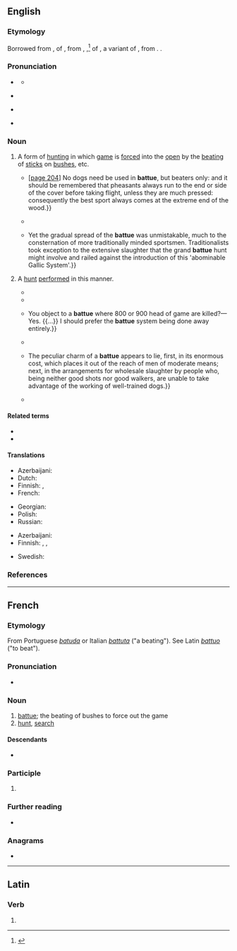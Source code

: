==English==
{{was wotd|2018|November|24}}

===Etymology===
Borrowed from {{bor|en|fr|battue}}, {{glossary|feminine}} {{glossary|singular}} {{glossary|past}} {{glossary|participle}} of {{m|fr|battre||to beat; to defeat}}, from {{der|en|LL.|battere}}, {{der|en|la|battuere}},<ref>{{R:Lexico}}</ref> {{glossary|present}} {{glossary|active}} {{glossary|infinitive}} of {{m|la|battō}}, a variant of {{m|la|battuō||to beat; to fight}}, from {{der|en|ine-pro|*bʰuH-|*bʰew-|to hit, strike}}. {{doublet|en|battuta}}.

===Pronunciation===
* {{a|RP}} {{IPA|en|/bəˈt(j)uː/|/bæ-/}}
** {{audio|en|LL-Q1860 (eng)-Vealhurl-battue.wav |Audio (UK)}}
* {{a|GA}} {{IPA|en|/bæˈtu/}}
* {{rhymes|en|uː|s=2}} {{qualifier|RP}}
* {{hyphenation|en|bat|tue}}

===Noun===
{{en-noun|~}}

# {{lb|en|uncountable|hunting|often|attributively}} A form of [[hunting#Noun|hunting]] in which [[game#Noun|game]] is [[force#Verb|forced]] into the [[open#Noun|open]] by the [[beating#Noun|beating]] of [[stick#Noun|sticks]] on [[bush]]es, etc. {{defdate|from early 19th c.}}
#* {{quote-book|en|author=“Marksman” [pseudonym]|chapter=Finishing Lessons|title=The Dead Shot; or, Sportsman’s Complete Guide:{{nb...|Being a Treatise on the Use of the Gun, with Rudimentary and Finishing Lessons in the Art of Shooting Game of All Kinds: Pigeon-shooting, Dog-breaking, etc.}}|location=New York, N.Y.|publisher=W. A. Townsend, publisher|year=1863|pages=203 and 204|pageurl=https://books.google.com/books?id=GoQCAAAAYAAJ&pg=PA203|oclc=213789542|passage=&#91;[https://books.google.com/books?id=GoQCAAAAYAAJ&pg=PA203 page 203]&#93; In '''battue''', whenever a hen rises, the signal "ware hen!" is called out by the sportsman or beater who is nearest it: meaning thereby "beware of the hen;" or, literally, "do not shoot the hen pheasant." In most places where game is very strictly preserved, and the rules of sporting firmly adhered to, a fine is imposed on any one who kills a hen pheasant in '''battue'''. {{...}} &#91;[https://books.google.com/books?id=GoQCAAAAYAAJ&pg=PA204 page 204]&#93; No dogs need be used in '''battue''', but beaters only: and it should be remembered that pheasants always run to the end or side of the cover before taking flight, unless they are much pressed: consequently the best sport always comes at the extreme end of the wood.}}
#* {{quote-book|en|author=Sevyan Vainshtein|authorlink=Sev’yan I. Vainshtein|author2=Michael Colenso, transl.|chapter=Appropriative Economic Forms among the Tuvinian Nomads in the Nineteenth and Early Twentieth Centuries|editor={{w|Caroline Humphrey}}|title=Nomads of South Siberia: The Pastoral Economies of Tuva|series=Cambridge Studies in Social Anthropology|seriesvolume=25|location=Cambridge|publisher={{w|Cambridge University Press}}|year=1980|page=178|pageurl=https://books.google.com/books?id=tas8AAAAIAAJ&pg=PA178|isbn=978-0-521-22089-7|passage=In the southern territories of Tuva saiga antelopes were hunted successfully by the '''battue''' method, using horse as chasers, and log pens constructed before the hunt. Several dozen animals could be caught in one hunt by this method.}}
#* {{quote-book|en|author=Emma Griffin|chapter=A New Era Dawns|title=Blood Sport: Hunting in  Britain since 1066|location=New Haven, Conn.; London|publisher={{w|Yale University Press}}|year=2007|page=120|pageurl=https://books.google.com/books?id=Tc7U15Ab8DwC&pg=PA120|isbn=978-0-300-11628-1|passage=The spread of '''battue''' hunting was limited before the 1840s, and most sporting handbooks continued to instruct their readers in the arts of walking up rather than '''battue''' hunting. {{...}} Yet the gradual spread of the '''battue''' was unmistakable, much to the consternation of more traditionally minded sportsmen. Traditionalists took exception to the extensive slaughter that the grand '''battue''' hunt might involve and railed against the introduction of this 'abominable Gallic System'.}}
# {{lb|en|countable|hunting}} A [[hunt#Noun|hunt]] [[perform]]ed in this manner.
#* {{quote-journal|en|title=Diary for the Month of April|magazine={{w|The London Magazine}}|location=London|publisher=Published by Hunt and Clarke,{{nb...|No. 4, York Street, Covent Garden.}}|date=1 May 1827|volume=VIII (New Series)|page=66|pageurl=https://books.google.com/books?id=IvARAAAAYAAJ&pg=PA66|oclc=7208306|passage=The '''battues''' have nothing whatever to do with the poaching, and once sufficiently grand '''battue''' would put an end to poaching altogether, by destroying all the game. The evil of which the chancellor should have spoken, is the excessive game preserving which allows of '''battues''', or great massacres. The game is preserved till it swarms, and then it is slaughtered in swarms; but it is clearly not the massacre which provokes the poaching, but the temptation of the extraordinary abundance of game.}}
#* {{quote-book|en|author=Sir [[w:Sir Harry Verney, 2nd Baronet|Harry Verney]], witness|chapter=Minutes of Evidence Taken before the Select Committee on the Game Laws|title=Report from the Select Committee on the Game Laws|volume_plain=part I (Session 1845)|location=[London|publisher=Ordered, by the [[w:House of Commons of the United Kingdom|House of Commons [of the United Kingdom]]], to be Printed]|date=21 April 1845|year_published=6 July 1846|section=paragraph 1202|page=59|pageurl=https://books.google.com/books?id=zGZJAQAAMAAJ&pg=PA59|oclc=941768120|passage=What, in your comprehension, is a '''battue'''?—As far as I understand a '''battue''', it is where the woods are beaten; where the game is beaten out by men instead of dogs.}}
#* {{quote-book|en|author=Duke of Grafton &#91;{{w|Augustus FitzRoy, 7th Duke of Grafton}}&#93;, witness|chapter=Minutes of Evidence Taken before the Select Committee on the Game Laws|title=Report from the Select Committee on the Game Laws|volume_plain=part I (Session 1845)|location=[London|publisher=Ordered, by the [[w:House of Commons of the United Kingdom|House of Commons [of the United Kingdom]]], to be Printed]|date=9 July 1845|year_published=6 July 1846|section=paragraphs 15078, 15081, and 15083|page=777|pageurl=https://books.google.com/books?id=zGZJAQAAMAAJ&pg=PA777|oclc=941768120|passage=In the collection of game for a '''battue''', are the Committee to understand that game is driven into the covers from the various parts of the manor?—No; it is reared and bred in the covers, generally, I believe. {{...}} You object to a '''battue''' where 800 or 900 head of game are killed?—Yes. {{...}} I should prefer the '''battue''' system being done away entirely.}}
#* {{quote-book|en|author=[Robert Smith Surtees]|authorlink=Robert Smith Surtees|chapter=Shooting and Slaughtering|title=“Plain or Ringlets?”|location=London|publisher=[[w:Bradbury and Evans|Bradbury, Agnew, & Co.]],{{nb...|8, 9, 10, Bouverie St}}|year=1860|page=193|pageurl=https://books.google.com/books?id=9d8NAAAAQAAJ&pg=PA193|oclc=361359|passage=[T]he Duke having duly conned over the eligible parties to ask, it was finally arranged that a '''Battue''' should inaugurate the Prince's visit. It required a little tact and consideration to get it up properly, for some people like '''battues''' while others don't.}}
#* {{quote-journal|en|title=The Cost of a Battue|editor={{w|Charles Dickens}}|magazine=[[w:All the Year Round|All the Year Round. A Weekly Journal. [...] With which is Incorporated Household Words]]|location=London|publisher=No. 26, Wellington Street [printed by C. Whiting,{{nb...|Beaufort House, Strand.}}]|date=1 September 1860|volume=III|issue=71|page=485|pageurl=https://books.google.com/books?id=xUcJAAAAQAAJ&pg=PA485|column=2|oclc=781591950|passage=A '''battue''' is a contrivance for killing the largest quantity of game in the smallest time, with the least amount of trouble, by a small select party. {{...}} The peculiar charm of a '''battue''' appears to lie, first, in its enormous cost, which places it out of the reach of men of moderate means; next, in the arrangements for wholesale slaughter by people who, being neither good shots nor good walkers, are unable to take advantage of the working of well-trained dogs.}}
#* {{quote-book|en|author=Karin Dirke|chapter=Changing Narratives of Human: Large Carnivore Encounters in Nineteenth-century Sweden|editors=Tuomas Räsänen and Taina Syräjmaa|title=Shared Lives of Humand and Animals: Animal Agency in the Global North|location=Abingdon, Oxon.; New York, N.Y.|publisher={{w|Routledge}}|year=2017|page=167|pageurl=https://books.google.com/books?id=tjAlDwAAQBAJ&pg=PA167|isbn=978-0-415-41925-3|passage=The admiration of the bear made the hunt appear as a royal performance with the bear as a revered participant. During the nineteenth century '''battues''' for large carnivores were quite frequently narrated as instructive stories about the organization of the hunt.}}

====Related terms====
* {{l|en|battu}}
* {{l|en|batture}}

====Translations====
{{trans-top|form of hunting}}
* Azerbaijani: {{t|az|sürək}}
* Dutch: {{t+|nl|klopjacht|m|f}}
* Finnish: {{t+|fi|ajometsästys}}, {{t|fi|ajopyynti}}
* French: {{t+|fr|battue|f}}
{{trans-mid}}
* Georgian: {{t|ka|თავდასხმა}}
* Polish: {{t|pl|nagonka|f}}
* Russian: {{t+|ru|облава|f}}
{{trans-bottom}}

{{trans-top|hunt performed in this manner}}
* Azerbaijani: {{t|az|sürək}}
* Finnish: {{t+|fi|ajojahti}}, {{t+|fi|ajometsästys}}, {{t|fi|ajopyynti}}
{{trans-mid}}
* Swedish: {{t+|sv|drev|n}}
{{trans-bottom}}

===References===
<references />

----

==French==

===Etymology===
From Portuguese ''[[batuda]]'' or Italian ''[[battuta]]'' ("a beating"). See Latin ''[[battuo]]'' ("to beat").

===Pronunciation===
* {{audio|fr|LL-Q150 (fra)-WikiLucas00-battue.wav|Audio}}

===Noun===
{{fr-noun|f}}

# [[#English|battue]]; the beating of bushes to force out the game
# [[hunt]], [[search]]
#: {{uxi|fr|La police a organisé des battues pour retrouver l'enfant disparu.}}

====Descendants====
* {{desc|en|battue|bor=1}}

===Participle===
{{head|fr|past participle form}}

# {{feminine singular past participle of|fr|battre|nocat=1}}

===Further reading===
* {{R:TLFi}}

===Anagrams===
* {{l|fr|ébattu}}

----

==Latin==

===Verb===
{{la-verb-form|battue}}

# {{inflection of|la|battuō||2|s|pres|act|imp}}